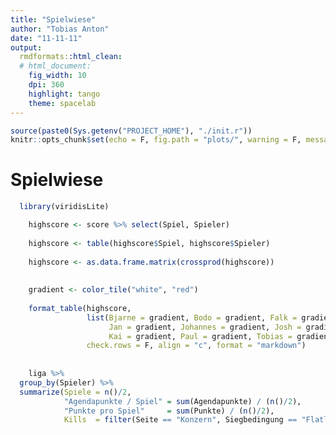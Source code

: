 ```yaml
---
title: "Spielwiese"
author: "Tobias Anton"
date: "11-11-11"
output:
  rmdformats::html_clean:
  # html_document:
    fig_width: 10
    dpi: 360
    highlight: tango
    theme: spacelab
---
```


```r
source(paste0(Sys.getenv("PROJECT_HOME"), "./init.r"))
knitr::opts_chunk$set(echo = F, fig.path = "plots/", warning = F, message = F)
```

# Spielwiese

```r
  library(viridisLite)

    highscore <- score %>% select(Spiel, Spieler)
    
    highscore <- table(highscore$Spiel, highscore$Spieler)
    
    highscore <- as.data.frame.matrix(crossprod(highscore))
  
    
    gradient <- color_tile("white", "red")
    
    format_table(highscore, 
                 list(Bjarne = gradient, Bodo = gradient, Falk = gradient,
                      Jan = gradient, Johannes = gradient, Josh = gradient,
                      Kai = gradient, Paul = gradient, Tobias = gradient), 
                 check.rows = F, align = "c", format = "markdown")
    
    
    liga %>% 
  group_by(Spieler) %>% 
  summarize(Spiele = n()/2,
            "Agendapunkte / Spiel" = sum(Agendapunkte) / (n()/2),
            "Punkte pro Spiel"     = sum(Punkte) / (n()/2),
            Kills  = filter(Seite == "Konzern", Siegbedingung == "Flatline") %>% count(Spieler)$n)
```

